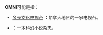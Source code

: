 '''OMNI'''可能是指：

* [[多元文化电视台|多元文化电视台]] ：加拿大地区的一家电视台。
* {{Tsl|en|Omni_(magazine)|Omni(科幻杂志)|Omni}}：一本科幻小说杂志。

{{disamb|cat=非中文名称消歧义}}